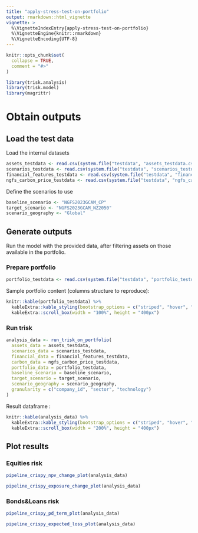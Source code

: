 ```yaml
---
title: "apply-stress-test-on-portfolio"
output: rmarkdown::html_vignette
vignette: >
  %\VignetteIndexEntry{apply-stress-test-on-portfolio}
  %\VignetteEngine{knitr::rmarkdown}
  %\VignetteEncoding{UTF-8}
---
```


```r
knitr::opts_chunk$set(
  collapse = TRUE,
  comment = "#>"
)
```

```r
library(trisk.analysis)
library(trisk.model)
library(magrittr)
```

# Obtain outputs 

## Load the test data

Load the internal datasets

```r
assets_testdata <- read.csv(system.file("testdata", "assets_testdata.csv", package = "trisk.model"), mustWork=TRUE)
scenarios_testdata <- read.csv(system.file("testdata", "scenarios_testdata.csv", package = "trisk.model"), mustWork=TRUE)
financial_features_testdata <- read.csv(system.file("testdata", "financial_features_testdata.csv", package = "trisk.model"), mustWork=TRUE)
ngfs_carbon_price_testdata <- read.csv(system.file("testdata", "ngfs_carbon_price_testdata.csv", package = "trisk.model"), mustWork=TRUE)
```

Define the scenarios to use

```r
baseline_scenario <- "NGFS2023GCAM_CP"
target_scenario <- "NGFS2023GCAM_NZ2050"
scenario_geography <- "Global"
```

## Generate outputs
Run the model with the provided data, after filtering assets on those available in the portfolio.

### Prepare portfolio
```r
portfolio_testdata <- read.csv(system.file("testdata", "portfolio_testdata.csv", package = "trisk.analysis"))
```

Sample portfolio content (columns structure to reproduce):

```r
knitr::kable(portfolio_testdata) %>%
  kableExtra::kable_styling(bootstrap_options = c("striped", "hover", "condensed")) %>%
  kableExtra::scroll_box(width = "100%", height = "400px")
```

### Run trisk 


```r
analysis_data <- run_trisk_on_portfolio(
  assets_data = assets_testdata,
  scenarios_data = scenarios_testdata,
  financial_data = financial_features_testdata,
  carbon_data = ngfs_carbon_price_testdata,
  portfolio_data = portfolio_testdata,
  baseline_scenario = baseline_scenario,
  target_scenario = target_scenario,
  scenario_geography = scenario_geography,
  granularity = c("company_id", "sector", "technology")
)
```

Result dataframe : 

```r
knitr::kable(analysis_data) %>%
  kableExtra::kable_styling(bootstrap_options = c("striped", "hover", "condensed")) %>%
  kableExtra::scroll_box(width = "200%", height = "400px")
```

## Plot results

### Equities risk

```r
pipeline_crispy_npv_change_plot(analysis_data)
```

```r
pipeline_crispy_exposure_change_plot(analysis_data)
```
### Bonds&Loans risk

```r
pipeline_crispy_pd_term_plot(analysis_data)
```

```r
pipeline_crispy_expected_loss_plot(analysis_data)
```
